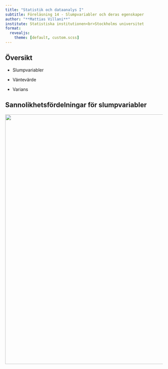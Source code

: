 ```yaml
---
title: "Statistik och dataanalys I"
subtitle: Föreläsning 14 - Slumpvariabler och deras egenskaper
author: "**Mattias Villani**"
institute: Statistiska institutionen<br>Stockholms universitet
format: 
  revealjs:
    theme: [default, custom.scss]
---
```


## Översikt

-   Slumpvariabler

-   Väntevärde

-   Varians

## Sannolikhetsfördelningar för slumpvariabler

![](figs/DoubleDiceWithProbDist.svg){fig-align="center" width="800"}
